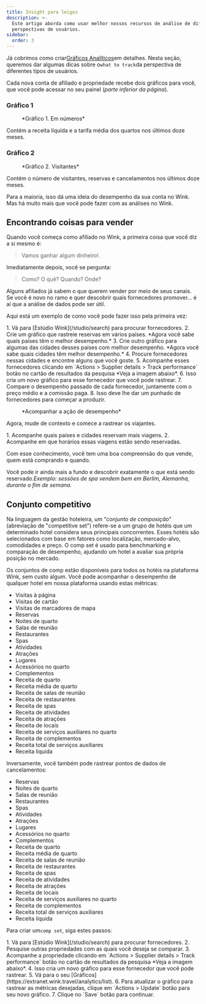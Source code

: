```yaml
---
title: Insight para leigos
description: >-
  Este artigo aborda como usar melhor nossos recursos de análise de diferentes
  perspectivas de usuários.
sidebar:
  order: 3
---
```


Já cobrimos como criar[Gráficos Analíticos](/user/analytics/)em detalhes. Nesta seção, queremos dar algumas dicas sobre o`what to track`da perspectiva de diferentes tipos de usuários.

Cada nova conta de afiliado e propriedade recebe dois gráficos para você, que você pode acessar no seu painel (*parte inferior da página*).

### Gráfico 1

<figure>
  <CloudinaryImage width="700" height="222" resize="scale" quality="best" alt="Em números" src="academy/by-the-numbers" errorImage="noimage_opaque_nyrtl0.png" />

  <figcaption>*Gráfico 1. Em números*</figcaption>
</figure>


Contém a receita líquida e a tarifa média dos quartos nos últimos doze meses.

### Gráfico 2

<figure>
  <CloudinaryImage width="700" height="222" resize="scale" quality="best" alt="Visitantes" src="academy/visitors" errorImage="noimage_opaque_nyrtl0.png" />

  <figcaption>*Gráfico 2. Visitantes*</figcaption>
</figure>


Contém o número de visitantes, reservas e cancelamentos nos últimos doze meses.

Para a maioria, isso dá uma ideia do desempenho da sua conta no Wink. Mas há muito mais que você pode fazer com as análises no Wink.

## Encontrando coisas para vender

Quando você começa como afiliado no Wink, a primeira coisa que você diz a si mesmo é:

> Vamos ganhar algum dinheiro!.

Imediatamente depois, você se pergunta:

> Como? O quê? Quando? Onde?

Alguns afiliados já sabem o que querem vender por meio de seus canais. Se você é novo no ramo e quer descobrir quais fornecedores promover... é aí que a análise de dados pode ser útil.

Aqui está um exemplo de como você pode fazer isso pela primeira vez:

<Steps>
  1. Vá para [Estúdio Wink](/studio/search) para procurar fornecedores.
  2. Crie um gráfico que rastreie reservas em vários países. *Agora você sabe quais países têm o melhor desempenho.*
  3. Crie outro gráfico para algumas das cidades desses países com melhor desempenho. *Agora você sabe quais cidades têm melhor desempenho.*
  4. Procure fornecedores nessas cidades e encontre alguns que você goste.
  5. Acompanhe esses fornecedores clicando em `Actions > Supplier details > Track performance` botão no cartão de resultados da pesquisa *Veja a imagem abaixo*.
  6. Isso cria um novo gráfico para esse fornecedor que você pode rastrear.
  7. Compare o desempenho passado de cada fornecedor, juntamente com o preço médio e a comissão paga.
  8. Isso deve lhe dar um punhado de fornecedores para começar a produzir.
</Steps>


<figure>
  <CloudinaryImage width="350" height="190" resize="scale" quality="best" alt="Detalhes do fornecedor" src="academy/supplier-details" errorImage="noimage_opaque_nyrtl0.png" />

  <figcaption>*Acompanhar a ação de desempenho*</figcaption>
</figure>


Agora, mude de contexto e comece a rastrear os viajantes.

<Steps>
  1. Acompanhe quais países e cidades reservam mais viagens.
  2. Acompanhe em que horários essas viagens estão sendo reservadas.
</Steps>


Com esse conhecimento, você tem uma boa compreensão do que vende, quem está comprando e quando.

Você pode ir ainda mais a fundo e descobrir exatamente o que está sendo reservado.*Exemplo: sessões de spa vendem bem em Berlim, Alemanha, durante o fim de semana.*

## Conjunto competitivo

Na linguagem da gestão hoteleira, um “*conjunto de composição*" (abreviação de "competitive set") refere-se a um grupo de hotéis que um determinado hotel considera seus principais concorrentes.
Esses hotéis são selecionados com base em fatores como localização, mercado-alvo, comodidades e preço.
O comp set é usado para benchmarking e comparação de desempenho, ajudando um hotel a avaliar sua própria posição no mercado.

Os conjuntos de comp estão disponíveis para todos os hotéis na plataforma Wink, sem custo algum. Você pode acompanhar o desempenho de qualquer hotel em nossa plataforma usando estas métricas:

* Visitas à página
* Visitas de cartão
* Visitas de marcadores de mapa
* Reservas
* Noites de quarto
* Salas de reunião
* Restaurantes
* Spas
* Atividades
* Atrações
* Lugares
* Acessórios no quarto
* Complementos
* Receita de quarto
* Receita média de quarto
* Receita de salas de reunião
* Receita de restaurantes
* Receita de spas
* Receita de atividades
* Receita de atrações
* Receita de locais
* Receita de serviços auxiliares no quarto
* Receita de complementos
* Receita total de serviços auxiliares
* Receita líquida

Inversamente, você também pode rastrear pontos de dados de cancelamentos:

* Reservas
* Noites de quarto
* Salas de reunião
* Restaurantes
* Spas
* Atividades
* Atrações
* Lugares
* Acessórios no quarto
* Complementos
* Receita de quarto
* Receita média de quarto
* Receita de salas de reunião
* Receita de restaurantes
* Receita de spas
* Receita de atividades
* Receita de atrações
* Receita de locais
* Receita de serviços auxiliares no quarto
* Receita de complementos
* Receita total de serviços auxiliares
* Receita líquida

Para criar um`comp set`, siga estes passos:

<Steps>
  1. Vá para [Estúdio Wink](/studio/search) para procurar fornecedores.
  2. Pesquise outras propriedades com as quais você deseja se comparar.
  3. Acompanhe a propriedade clicando em `Actions > Supplier details > Track performance` botão no cartão de resultados da pesquisa *Veja a imagem abaixo*.
  4. Isso cria um novo gráfico para esse fornecedor que você pode rastrear.
  5. Vá para o seu [Gráficos](https://extranet.wink.travel/analytics/list).
  6. Para atualizar o gráfico para rastrear as métricas desejadas, clique em `Actions > Update` botão para seu novo gráfico.
  7. Clique no `Save` botão para continuar.
</Steps>

